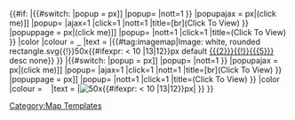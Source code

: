 <includeonly>{{#if:{{{2|}}}
|{{#switch:{{{3}}}
|popup  = {{Popup<!--
			-->|id={{{6}}}popup{{{1}}}<!--
			-->|hovertext=[[File:{{{7}}}|link={{{2}}}|{{{8|50}}}{{#if:{{{9|}}}|x{{{9}}}}}px]]<!--
			-->|popup={{{5|}}}<!--
			-->|nott=1<!--
		  -->}}
|popupajax = {{Popup<!--
			-->|id={{{5|}}}<!--
			-->|hovertext=[[File:{{{7}}}|link= |{{{8|50}}}{{#if:{{{9|}}}|x{{{9}}}}}px|(click me)]]<!--
			-->|popup={{{5|}}}<!--
			-->|ajax=1<!--
			-->|click=1<!--
			-->|nott=1<!--
			-->|title={{{10|}}}[br](Click To View)<!--
		  -->}}
|popuppage = {{Popup<!--
			-->|id={{{5|}}}popup{{{1}}}<!--
			-->|hovertext=[[File:{{{7}}}|link= |{{{8|50}}}{{#if:{{{9|}}}|x{{{9}}}}}px|(click me)]]<!--
			-->|popup={{Popup/Wikipage|page={{{5|}}}}}<!--
			-->|nott=1<!--
			-->|click=1<!--
			-->|title=(Click To View)<!--
		  -->}}
|color
|colour = [[{{{2}}}|<span title="{{{5}}}" style="background-color:{{{4}}};">&nbsp;&nbsp;</span>]]
|text   = [[{{{2}}}|<span title="{{{5}}}" style="font-size:85%; color:{{{4}}};">'''{{{1}}}'''</span>]]
|{{#tag:imagemap|Image:{{{1}}} white, {{{4}}} rounded rectangle.svg{{!}}50x{{#ifexpr: {{{1}}} < 10 |13|12}}px
default [[{{{2}}}{{!}}{{{5}}}]]
desc none}}
}}
|{{#switch:{{{3}}}
|popup  = {{Popup<!--
			-->|id={{{6}}}popup{{{1}}}<!--
			-->|hovertext=[[File:{{{7}}}|link= |{{{8|50}}}{{#if:{{{9|}}}|x{{{9}}}}}px]]<!--
			-->|popup={{{5|}}}<!--
			-->|nott=1<!--
		  -->}}
|popupajax = {{Popup<!--
			-->|id={{{5|}}}<!--
			-->|hovertext=[[File:{{{7}}}|link= |{{{8|50}}}{{#if:{{{9|}}}|x{{{9}}}}}px|(click me)]]<!--
			-->|popup={{{5|}}}<!--
			-->|ajax=1<!--
			-->|click=1<!--
			-->|nott=1<!--
			-->|title={{{10|}}}[br](Click To View)<!--
		  -->}}
|popuppage = {{Popup<!--
			-->|id={{{5|}}}popup{{{1}}}<!--
			-->|hovertext=[[File:{{{7}}}|link= |{{{8|50}}}{{#if:{{{9|}}}|x{{{9}}}}}px]]<!--
			-->|popup={{Popup/Wikipage|page={{{5|}}}}}<!--
			-->|nott=1<!--
			-->|click=1<!--
			-->|title=(Click To View)<!--
		  -->}}
|color
|colour = <span title="{{{5}}}" style="background-color:{{{4}}};">&nbsp;&nbsp;</span>
|text   = <span title="{{{5}}}" style="font-size:85%; color:{{{4}}};">'''{{{1}}}'''</span>
|[[Image:{{{1}}} white, {{{4}}} rounded rectangle.svg|50x{{#ifexpr: {{{1}}} < 10 |13|12}}px|{{{5}}}]]
}}
}}</includeonly><noinclude>
[[Category:Map Templates]]
</noinclude>
